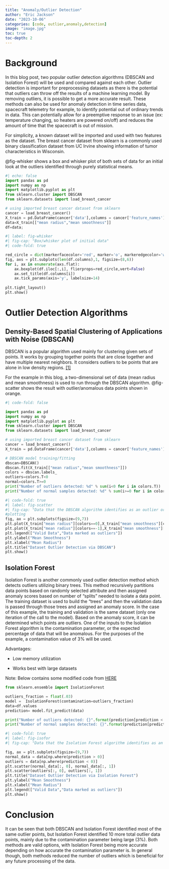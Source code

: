```yaml
---
title: "Anomaly/Outlier Detection"
author: "Eric Jackson"
date: "2023-10-06"
categories: [code, outlier,anomaly,detection]
image: "image.jpg"
toc: true
toc-depth: 2
---
```


# Background

In this blog post, two popular outlier detection algorithms (DBSCAN and Isolation Forest) will be used and compared against each other. Outlier detection is important for preprocessing datasets as there is the potential that outliers can throw off the results of a machine learning model. By removing outliers, it is possible to get a more accurate result. These methods can also be used for anomaly detection in time series data, spacecraft telemetry for example, to identify potential out of ordinary trends in data. This can potentially allow for a preemptive response to an issue (ex: temperature changing, so heaters are powered on/off) and reduces the amount of time that the spacecraft is out of mission.

For simplicity, a known dataset will be imported and used with two features as the dataset. The breast cancer dataset from sklearn is a commonly used binary classification dataset from UC Irvine showing information of tumor characteristics in Wisconsin.

@fig-whisker shows a box and whisker plot of both sets of data for an initial look at the outliers identified through purely statistical means.

```python
#| echo: false
import pandas as pd
import numpy as np 
import matplotlib.pyplot as plt
from sklearn.cluster import DBSCAN
from sklearn.datasets import load_breast_cancer

# using imported breast cancer dataset from sklearn
cancer = load_breast_cancer() 
X_train = pd.DataFrame(cancer['data'],columns = cancer['feature_names']) 
data=X_train[["mean radius","mean smoothness"]]
df=data;
```

```python
#| label: fig-whisker
#| fig-cap: "Box/whisker plot of initial data"
#| code-fold: true

red_circle = dict(markerfacecolor='red', marker='o', markeredgecolor='white')
fig, axs = plt.subplots(len(df.columns),1, figsize=(8,6))
for i, ax in enumerate(axs.flat):
    ax.boxplot(df.iloc[:,i], flierprops=red_circle,vert=False)
    ax.set_title(df.columns[i])
    ax.tick_params(axis='y', labelsize=14)
  
plt.tight_layout()
plt.show()
```

# Outlier Detection Algorithms

## Density-Based Spatial Clustering of Applications with Noise (DBSCAN)

DBSCAN is a popular algorithm used mainly for clustering given sets of points. It works by grouping together points that are close together and have multiple nearest neighbors. It considers outliers to be points that are alone in low density regions. [\[1\]](https://en.wikipedia.org/wiki/DBSCAN)

For the example in this blog, a two-dimensional set of data (mean radius and mean smoothness) is used to run through the DBSCAN algorithm. @fig-scatter shows the result with outlier/anomalous data points shown in orange.

```python
#| code-fold: false

import pandas as pd
import numpy as np 
import matplotlib.pyplot as plt
from sklearn.cluster import DBSCAN
from sklearn.datasets import load_breast_cancer

# using imported breast cancer dataset from sklearn
cancer = load_breast_cancer() 
X_train = pd.DataFrame(cancer['data'],columns = cancer['feature_names']) 

# DBSCAN model training/fitting
dbscan=DBSCAN()
dbscan.fit(X_train[["mean radius","mean smoothness"]])
colors = dbscan.labels_
outliers=colors.T<0
normal=colors.T>=0
print("Number of outliers detected: %d" % sum(i<0 for i in colors.T))
print("Number of normal samples detected: %d" % sum(i>=0 for i in colors.T))
```

```python
#| code-fold: true
#| label: fig-scatter
#| fig-cap: "Data that the DBSCAN algorithm identifies as an outlier or not"
#plotting
fig, ax = plt.subplots(figsize=(9,7))
plt.plot(X_train["mean radius"][colors==0],X_train["mean smoothness"][colors==0],marker='o',linestyle="None")
plt.plot(X_train["mean radius"][colors==-1],X_train["mean smoothness"][colors==-1],marker='o',linestyle="None")
plt.legend(["Valid Data","Data marked as outliers"])
plt.ylabel("Mean Smoothness")
plt.xlabel("Mean Radius")
plt.title("Dataset Outlier Detection via DBSCAN")
plt.show()
```

## Isolation Forest

Isolation Forest is another commonly used outlier detection method which detects outliers utilizing binary trees. This method recursively partitions data points based on randomly selected attribute and then assigned anomaly scores based on number of "splits" needed to isolate a data point. The training dataset is used to build the "trees" and then the validation data is passed through those trees and assigned an anomaly score. In the case of this example, the training and validation is the same dataset (only one iteration of the call to the model). Based on the anomaly score, it can be determined which points are outliers. One of the inputs to the Isolation Forest algorithm is the contamination parameter, or the expected percentage of data that will be anomalous. For the purposes of the example, a contamination value of 3% will be used.

Advantages:

-   Low memory utilization

-   Works best with large datasets

Note: Below contains some modified code from [HERE](https://medium.com/mlearning-ai/unsupervised-outlier-detection-with-isolation-forest-eab398c593b2)

```python
from sklearn.ensemble import IsolationForest

outliers_fraction = float(.03)
model =  IsolationForest(contamination=outliers_fraction)
data=df.values
prediction= model.fit_predict(data)

print("Number of outliers detected: {}".format(prediction[prediction < 0].sum()*-1))
print("Number of normal samples detected: {}".format(prediction[prediction > 0].sum()))
```

```python
#| code-fold: true
#| label: fig-isofor
#| fig-cap: "Data that the Isolation Forest algorithm identifies as an outlier or not"

fig, ax = plt.subplots(figsize=(9,7))
normal_data = data[np.where(prediction > 0)]
outliers = data[np.where(prediction < 0)]
plt.scatter(normal_data[:, 0], normal_data[:, 1])
plt.scatter(outliers[:, 0], outliers[:, 1])
plt.title("Dataset Outlier Detection via Isolation Forest")
plt.ylabel("Mean Smoothness")
plt.xlabel("Mean Radius")
plt.legend(["Valid Data","Data marked as outliers"])
plt.show()
```

# Conclusion

It can be seen that both DBSCAN and Isolation Forest identified most of the same outlier points, but Isolation Forest identified 10 more total outlier data points, mainly due to the contamination parameter being large (3%). Both methods are valid options, with Isolation Forest being more accurate depending on how accurate the contamination parameter is. In general though, both methods reduced the number of outliers which is beneficial for any future processing of the data.

